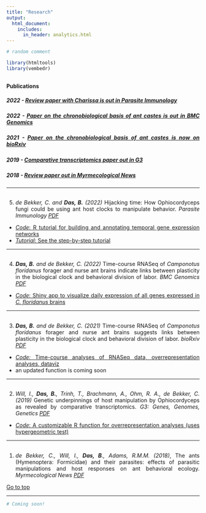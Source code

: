 ```yaml
---
title: "Research"
output:
  html_document:
    includes:
      in_header: analytics.html
---
```


<style>
body {text-align: justify}
</style>

<script type='text/javascript' src='https://d1bxh8uas1mnw7.cloudfront.net/assets/embed.js'></script>

```r
# random comment

library(htmltools)
library(vembedr)

```

<a id="headlines"></a>
----------------------------------

#### Publications

##### 2022 - [Review paper with Charissa is out in Parasite Immunology](#news5)
##### 2022 - [Paper on the chronobiological basis of ant castes is out in BMC Genomics](#news4)
##### 2021 - [Paper on the chronobiological basis of ant castes is now on bioRxiv](#news3)
##### 2019 - [Comparative transcriptomics paper out in G3](#news2)
##### 2018 - [Review paper out in Myrmecological News](#news1)

----------------------------------

<a id="news5"></a>
----------------------------------

5. _de Bekker, C. and **Das, B.** (2022)_ Hijacking time: How Ophiocordyceps fungi could be using ant host clocks to manipulate behavior. _Parasite Immunology_ [*PDF*](https://doi.org/10.1111/pim.12909)
<div class='altmetric-embed' data-badge-popover="right" data-badge-type='medium-bar' data-doi="10.1111/pim.12909"></div>

- [*Code*: R tutorial for building and annotating temporal gene expression networks](https://github.com/biplabendu/deBekker_and_Das_2021/blob/master/scripts/methods_tutorial_wgcna_cflo_ophio_22Oct21.Rmd)
- [*Tutorial*: See the step-by-step tutorial](https://github.com/biplabendu/deBekker_and_Das_2021/blob/master/manuscript/pim12909-sup-0001-supinfo.pdf)

----------------------------------

<a id="news4"></a>
----------------------------------

4. _**Das, B.** and de Bekker, C. (2022)_ Time-course RNASeq of _Camponotus floridanus_ forager and nurse
ant brains indicate links between plasticity in the biological clock and behavioral division of labor. _BMC Genomics_ [*PDF*](https://rdcu.be/cHq80)  
<div class='altmetric-embed' data-badge-popover="right" data-badge-type='medium-bar' data-doi="10.1186/s12864-021-08282-x"></div>
    
- [*Code*: Shiny app to visualize daily expression of all genes expressed in *C. floridanus* brains](https://biplabendu.shinyapps.io/CFlo_Daily_Gene_Expression/)

----------------------------------

<a id="news3"></a>
----------------------------------

3. _**Das, B.** and de Bekker, C. (2021)_ Time-course RNASeq of _Camponotus floridanus_ forager and nurse
ant brains suggests links between plasticity in the biological clock and behavioral division of labor. _bioRxiv_ [*PDF*](https://www.biorxiv.org/content/10.1101/2021.03.27.433505v1.abstract)  
<div class='altmetric-embed' data-badge-popover="right" data-badge-type='medium-bar' data-doi="10.1101/2021.03.27.433505"></div>

- [*Code:* Time-course analyses of RNASeq data, overrepresentation analyses, dataviz](https://github.com/biplabendu/Das_et_al_2021)
- an updated function is coming soon

----------------------------------

<a id="news2"></a>
----------------------------------

2. _Will, I., **Das, B.**, Trinh, T., Brachmann, A., Ohm, R. A., de Bekker, C. (2019)_ Genetic underpinnings of host manipulation by Ophiocordyceps as revealed by comparative transcriptomics. _G3: Genes, Genomes, Genetics_ [*PDF*](https://academic.oup.com/g3journal/article/10/7/2275/6026297)  
<div class='altmetric-embed' data-badge-popover="right" data-badge-type='medium-bar' data-doi="10.1534/g3.120.401290"></div>
    
- [*Code*: A customizable R function for overrepresentation analyses (uses hypergeometric test)](https://github.com/biplabendu/Will_et_al_2020)

----------------------------------
     
<a id="news1"></a>
----------------------------------
  
1. _de Bekker, C., Will, I., **Das, B**., Adams, R.M.M. (2018)_, The ants (Hymenoptera: Formicidae) and their parasites: effects of parasitic manipulations and host responses on ant behavioral ecology. _Myrmecological News_ [*PDF*](https://myrmecologicalnews.org/cms/index.php?option=com_content&view=category&id=1528&Itemid=425)  

    
[Go to top](#headlines)   
   
----------------------------------
   

  
```r
# Coming soon!
```


